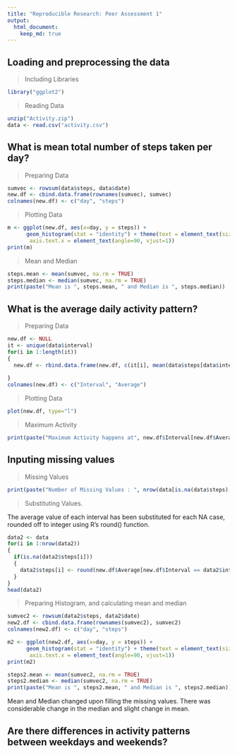 ```yaml
---
title: "Reproducible Research: Peer Assessment 1"
output: 
  html_document:
    keep_md: true
---
```



## Loading and preprocessing the data
>Including Libraries
```r
library("ggplot2")
```
>Reading Data
```r
unzip("Activity.zip")
data <- read.csv("activity.csv")
```
## What is mean total number of steps taken per day?
>Preparing Data
```r
sumvec <- rowsum(data$steps, data$date)
new.df <- cbind.data.frame(rownames(sumvec), sumvec)
colnames(new.df) <- c("day", "steps")
```
>Plotting Data
```r
m <- ggplot(new.df, aes(x=day, y = steps)) + 
      geom_histogram(stat = "identity") + theme(text = element_text(size=10),
       axis.text.x = element_text(angle=90, vjust=1)) 
print(m)
```
>Mean and Median
```r
steps.mean <- mean(sumvec, na.rm = TRUE)
steps.median <- median(sumvec, na.rm = TRUE)
print(paste("Mean is ", steps.mean, " and Median is ", steps.median))
```
## What is the average daily activity pattern?
>Preparing Data
```r
new.df <- NULL
it <- unique(data$interval)
for(i in 1:length(it))
{
  new.df <- rbind.data.frame(new.df, c(it[i], mean(data$steps[data$interval == it[i]], na.rm = TRUE)))
  
}
colnames(new.df) <- c("Interval", "Average") 
```
>Plotting Data
```r
plot(new.df, type="l")
```
>Maximum Activity
```r
print(paste("Maximum Activity happens at", new.df$Interval[new.df$Average == max(new.df$Average)], "with value ", max(new.df$Average)))
```
## Inputing missing values
>Missing Values
```r
print(paste("Number of Missing Values : ", nrow(data[is.na(data$steps),])))
```
>Substituting Values.

The average value of each interval has been substituted for each NA case, rounded off to integer using R's round() function.
```r
data2 <- data
for(i in 1:nrow(data2))
{
  if(is.na(data2$steps[i]))
  {
    data2$steps[i] <- round(new.df$Average[new.df$Interval == data2$interval[i]])
  }
}
head(data2)

```

>Preparing Histogram, and calculating mean and median
```r
sumvec2 <- rowsum(data2$steps, data2$date)
new2.df <- cbind.data.frame(rownames(sumvec2), sumvec2)
colnames(new2.df) <- c("day", "steps")

m2 <- ggplot(new2.df, aes(x=day, y = steps)) + 
      geom_histogram(stat = "identity") + theme(text = element_text(size=10),
       axis.text.x = element_text(angle=90, vjust=1)) 
print(m2)

steps2.mean <- mean(sumvec2, na.rm = TRUE)
steps2.median <- median(sumvec2, na.rm = TRUE)
print(paste("Mean is ", steps2.mean, " and Median is ", steps2.median))
```
Mean and Median changed upon filling the missing values. There was considerable change in the median and slight change in mean.


## Are there differences in activity patterns between weekdays and weekends?

